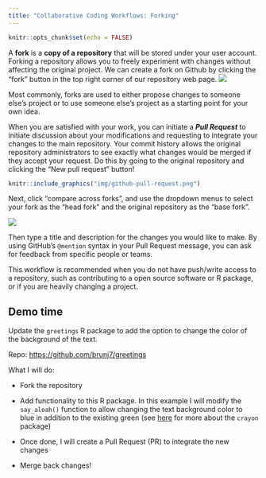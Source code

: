 ```yaml
---
title: "Collaborative Coding Workflows: Forking"
---
```


```r
knitr::opts_chunk$set(echo = FALSE)
```

A **fork** is a **copy of a repository** that will be stored under your user account. Forking a repository allows you to freely experiment with changes without affecting the original project. We can create a fork on Github by clicking the "fork" button in the top right corner of our repository web page.
![](img/github-fork.png) 
  
Most commonly, forks are used to either propose changes to someone else's project or to use someone else's project as a starting point for your own idea.

When you are satisfied with your work, you can initiate a ***Pull Request*** to initiate discussion about your modifications and requesting to integrate your changes to the main repository. Your commit history allows the original repository administrators to see exactly what changes would be merged if they accept your request. Do this by going to the original repository and clicking the "New pull request" button!

```r
knitr::include_graphics("img/github-pull-request.png")
```

Next, click "compare across forks", and use the dropdown menus to select your fork as the "head fork" and the original repository as the "base fork".

![](img/github-compare-forks.png)  
  
Then type a title and description for the changes you would like to make. By using GitHub's `@mention` syntax in your Pull Request message, you can ask for feedback from specific people or teams.

This workflow is recommended when you do not have push/write access to a repository, such as contributing to a open source software or R package, or if you are heavily changing a project.



## Demo time

Update the `greetings` R package to add the option to change the color of the background of the text.

Repo: <https://github.com/brunj7/greetings>

What I will do:

- Fork the repository

- Add functionality to this R package. In this example I will modify the `say_aloah()` function to allow changing the text background color to blue in addition to the existing green (see [here](https://github.com/r-lib/crayon#screenshot-on-osx) for more about the `crayon` package)

- Once done, I will create a Pull Request (PR) to integrate the new changes

- Merge back changes!

